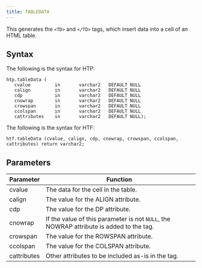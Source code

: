 ```yaml
---
title: TABLEDATA
---
```


This generates the `<TD>` and `</TD>` tags, which insert data into a cell of an HTML table.

## Syntax

The following is the syntax for HTP:
```
htp.tableData (
   cvalue         in       varchar2   DEFAULT NULL
   calign         in       varchar2   DEFAULT NULL
   cdp            in       varchar2   DEFAULT NULL
   cnowrap        in       varchar2   DEFAULT NULL
   crowspan       in       varchar2   DEFAULT NULL
   ccolspan       in       varchar2   DEFAULT NULL
   cattributes    in       varchar2   DEFAULT NULL);
```

The following is the syntax for HTF:
```
htf.tableData (cvalue, calign, cdp, cnowrap, crowspan, ccolspan, cattributes) return varchar2;
```

## Parameters

| Parameter | Function |
| --------- | -------- |
| cvalue | The data for the cell in the table. |
| calign | The value for the ALIGN attribute. |
| cdp | The value for the DP attribute. |
| cnowrap | If the value of this parameter is not `NULL`, the NOWRAP attribute is added to the tag. |
| crowspan | The value for the ROWSPAN attribute. |
| ccolspan | The value for the COLSPAN attribute. |
| cattributes | Other attributes to be included as-is in the tag. |